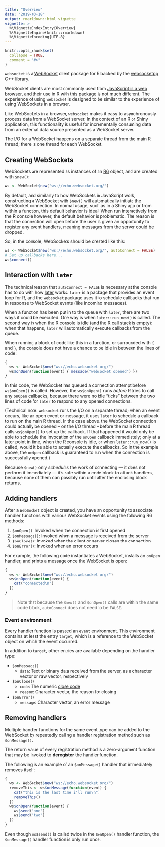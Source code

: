 ```yaml
---
title: "Overview"
date: "2019-03-18"
output: rmarkdown::html_vignette
vignette: >
  %\VignetteIndexEntry{Overview}
  %\VignetteEngine{knitr::rmarkdown}
  %\VignetteEncoding{UTF-8}
---
```


```r
knitr::opts_chunk$set(
  collapse = TRUE,
  comment = "#>"
)
```

`websocket` is a [WebSocket](https://en.wikipedia.org/wiki/WebSocket) client package for R backed by the [websocketpp](https://github.com/zaphoyd/websocketpp) C++ library.

WebSocket clients are most commonly used from [JavaScript in a web browser](https://developer.mozilla.org/en-US/docs/Web/API/WebSockets_API/Writing_WebSocket_client_applications), and their use in R with this package is not much different. The experience of using `websocket` is designed to be similar to the experience of using WebSockets in a browser.

Like WebSockets in a browser, `websocket` makes it easy to asynchronously process data from a WebSocket server. In the context of an R or Shiny application, this functionality is useful for incrementally consuming data from an external data source presented as a WebSocket server.

The I/O for a WebSocket happens on a separate thread from the main R thread; there is one thread for each WebSocket.

## Creating WebSockets

WebSockets are represented as instances of an [R6](https://github.com/r-lib/R6) object, and are created with `$new()`:

```r
ws <- WebSocket$new("ws://echo.websocket.org/")
```

By default, and similarly to how WebSockets in JavaScript work, constructing a WebSocket with `$new()` will automatically initiate the WebSocket connection. In normal usage, such as in a Shiny app or from within a function, this default behavior is ideal. When run interactively from the R console however, the default behavior is problematic. The reason is that the connection will open before the user is given an opportunity to register any event handlers, meaning messages from the server could be dropped.

So, in the console, WebSockets should be created like this:

```r
ws <- WebSocket$new("ws://echo.websocket.org/", autoConnect = FALSE)
# Set up callbacks here...
ws$connect()
```

## Interaction with `later`

The technical reason that `autoConnect = FALSE` is necessary at the console has to do with how [later](https://github.com/r-lib/later) works. `later` is a package that provides an event loop for R, and the `websocket` package uses it to schedule callbacks that run in response to WebSocket events (like incoming messages).

When a function has been put in to the queue with `later`, there are two ways it could be executed. One way is when `later::run_now()` is called. The second way is when the R console is idle (and the R call stack is empty): when that happens, `later` will automatically execute callbacks from the queue.

When running a block of code like this in a function, or surrounded with `{` and `}`, the console does not have a chance to be idle in between the lines of code:

```r
{
  ws <- WebSocket$new("ws://echo.websocket.org/")
  ws$onOpen(function(event) { message("websocket opened") })
}
```

In this code, the WebSocket has queued a connection attempt before `ws$onOpen()` is called. However, the `ws$onOpen()` runs _before_ R tries to call any `onOpen` callbacks, because there were no idle "ticks" between the two lines of code for `later` to respond to any opened connections.

(Technical note: `websocket` runs the I/O on a separate thread; when an event occurs, like an open event or message, it uses `later` to schedule a callback to run on the main R thread. In the case above, the WebSocket connection could actually be opened -- on the I/O thread -- before the main R thread calls `ws$onOpen()` to set up the callback. If that happened it would only be able to schedule the invocation of the `onOpen` callback immediately; only at a later point in time, when the R console is idle, or when `later::run_now()` is called, would it be able to actually execute the callbacks. So in the example above, the `onOpen` callback is guaranteed to run when the connection is successfully opened.)

Because `$new()` only *schedules* the work of connecting &mdash; it does not perform it immediately &mdash; it's safe within a code block to attach handlers, because none of them can possibly run until after the enclosing block returns.

## Adding handlers

After a `WebSocket` object is created, you have an opportunity to associate handler functions with various WebSocket events using the following R6 methods:

1. `$onOpen()`: Invoked when the connection is first opened
1. `$onMessage()`: Invoked when a message is received from the server
1. `$onClose()`: Invoked when the client or server closes the connection
1. `$onError()`: Invoked when an error occurs

For example, the following code instantiates a WebSocket, installs an `onOpen` handler, and prints a message once the WebSocket is open:

```r
{
  ws <- WebSocket$new("ws://echo.websocket.org/")
  ws$onOpen(function(event) {
    cat("connected\n")
  })
}
```

> Note that because the `$new()` and `$onOpen()` calls are within the same code block, `autoConnect` does not need to be `FALSE`.

### Event environment

Every handler function is passed an `event` environment. This environment contains at least the entry `target`, which is a reference to the WebSocket object on which the event occurred.

In addition to `target`, other entries are available depending on the handler type:

* `$onMessage()`
    * `data`: Text or binary data received from the server, as a character vector or raw vector, respectively
* `$onClose()`
    * `code`: The numeric [close code](https://developer.mozilla.org/en-US/docs/Web/API/CloseEvent)
    * `reason`: Character vector, the reason for closing
* `$onError()`
    * `message`: Character vector, an error message

## Removing handlers

Multiple handler functions for the same event type can be added to the WebSocket by repeatedly calling a handler registration method such as `$onMessage()`.

The return value of every registration method is a zero-argument function that may be invoked to **deregister** the handler function.

The following is an example of an `$onMessage()` handler that immediately removes itself:

```r
{
  ws <- WebSocket$new("ws://echo.websocket.org/")
  removeThis <- ws$onMessage(function(event) {
    cat("this is the last time i'll run\n")
    removeThis()
  })
  ws$onOpen(function(event) {
    ws$send("one")
    ws$send("two")
  })
}
```

Even though `ws$send()` is called twice in the `$onOpen()` handler function, the `$onMessage()` handler function is only run once.
